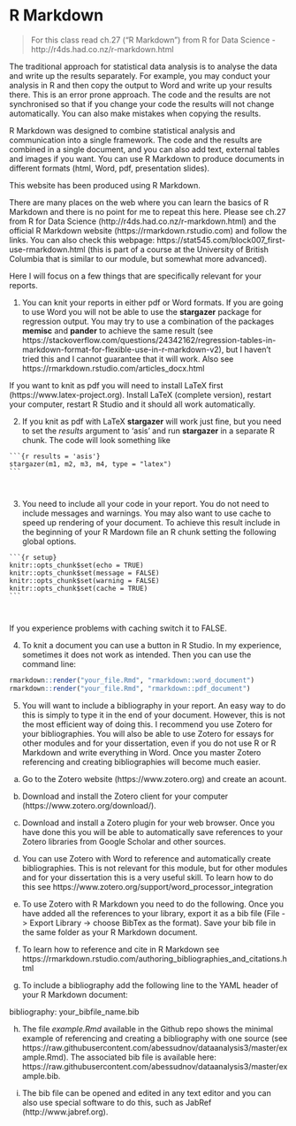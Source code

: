 # R Markdown {#rmarkdown}

> For this class read ch.27 ("R Markdown") from R for Data Science - http://r4ds.had.co.nz/r-markdown.html

The traditional approach for statistical data analysis is to analyse the data and write up the results separately. For example, you may conduct your analysis in R and then copy the output to Word and write up your results there. This is an error prone approach. The code and the results are not synchronised so that if you change your code the results will not change automatically. You can also make mistakes when copying the results.

R Markdown was designed to combine statistical analysis and communication into a single framework. The code and the results are combined in a single document, and you can also add text, external tables and images if you want. You can use R Markdown to produce documents in different formats (html, Word, pdf, presentation slides).

This website has been produced using R Markdown.

There are many places on the web where you can learn the basics of R Markdown and there is no point for me to repeat this here. Please see ch.27 from R for Data Science (http://r4ds.had.co.nz/r-markdown.html) and the official R Markdown website (https://rmarkdown.rstudio.com) and follow the links. You can also check this webpage: https://stat545.com/block007_first-use-rmarkdown.html (this is part of a course at the University of British Columbia that is similar to our module, but somewhat more advanced).

Here I will focus on a few things that are specifically relevant for your reports.

1. You can knit your reports in either pdf or Word formats. If you are going to use Word you will not be able to use the **stargazer** package for regression output. You may try to use a combination of the packages **memisc** and **pander** to achieve the same result (see https://stackoverflow.com/questions/24342162/regression-tables-in-markdown-format-for-flexible-use-in-r-markdown-v2), but I haven't tried this and I cannot guarantee that it will work. Also see https://rmarkdown.rstudio.com/articles_docx.html

If you want to knit as pdf you will need to install LaTeX first (https://www.latex-project.org). Install LaTeX (complete version), restart your computer, restart R Studio and it should all work automatically.

2. If you knit as pdf with LaTeX **stargazer** will work just fine, but you need to set the *results* argument to 'asis' and run  **stargazer** in a separate R chunk. The code will look something like

<pre><code>```{r results = 'asis'}
stargazer(m1, m2, m3, m4, type = "latex")
```</pre></code>

3. You need to include all your code in your report. You do not need to include messages and warnings. You may also want to use cache to speed up rendering of your document. To achieve this result include in the beginning of your R Mardown file an R chunk setting the following global options.

<pre><code>```{r setup}
knitr::opts_chunk$set(echo = TRUE)
knitr::opts_chunk$set(message = FALSE)
knitr::opts_chunk$set(warning = FALSE)
knitr::opts_chunk$set(cache = TRUE)
```</pre></code>

If you experience problems with caching switch it to FALSE.

4. To knit a document you can use a button in R Studio. In my experience, sometimes it does not work as intended. Then you can use the command line:

```r
rmarkdown::render("your_file.Rmd", "rmarkdown::word_document")
rmarkdown::render("your_file.Rmd", "rmarkdown::pdf_document")
```

5. You will want to include a bibliography in your report. An easy way to do this is simply to type it in the end of your document. However, this is not the most efficient way of doing this. I recommend you use Zotero for your bibliographies. You will also be able to use Zotero for essays for other modules and for your dissertation, even if you do not use R or R Markdown and write everything in Word. Once you master Zotero referencing and creating bibliographies will become much easier.

a) Go to the Zotero website (https://www.zotero.org) and create an acount.

b) Download and install the Zotero client for your computer (https://www.zotero.org/download/).

c) Download and install a Zotero plugin for your web browser. Once you have done this you will be able to automatically save references to your Zotero libraries from Google Scholar and other sources.

d) You can use Zotero with Word to reference and automatically create bibliographies. This is not relevant for this module, but for other modules and for your dissertation this is a very useful skill. To learn how to do this see https://www.zotero.org/support/word_processor_integration

e) To use Zotero with R Markdown you need to do the following. Once you have added all the references to your library, export it as a bib file (File -> Export Library -> choose BibTex as the format). Save your bib file in the same folder as your R Markdown document.

f) To learn how to reference and cite in R Markdown see https://rmarkdown.rstudio.com/authoring_bibliographies_and_citations.html

g) To include a bibliography add the following line to the YAML header of your R Markdown document:

bibliography: your_bibfile_name.bib

h) The file *example.Rmd* available in the Github repo shows the minimal example of referencing and creating a bibliography with one source (see https://raw.githubusercontent.com/abessudnov/dataanalysis3/master/example.Rmd). The associated bib file is available here: https://raw.githubusercontent.com/abessudnov/dataanalysis3/master/example.bib.

i) The bib file can be opened and edited in any text editor and you can also use special software to do this, such as JabRef (http://www.jabref.org).














